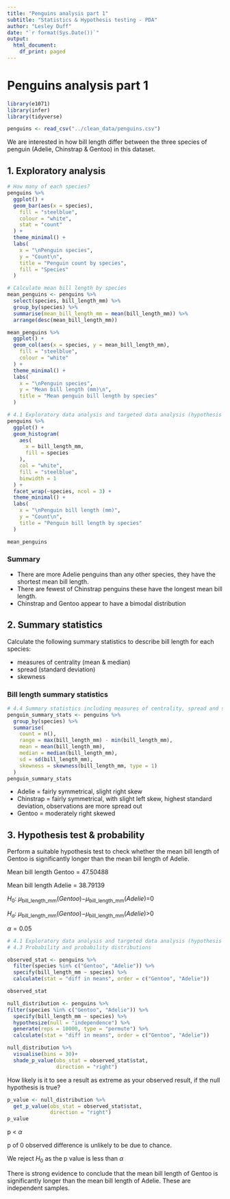 ```yaml
---
title: "Penguins analysis part 1"
subtitle: "Statistics & Hypothesis testing - PDA"
author: "Lesley Duff"
date: "`r format(Sys.Date())`"
output:
  html_document:
    df_print: paged
---
```

# Penguins analysis part 1
```r
library(e1071)
library(infer)
library(tidyverse)

penguins <- read_csv("../clean_data/penguins.csv")
```
We are interested in how bill length differ between the three species of penguin
(Adelie, Chinstrap & Gentoo) in this dataset.

## 1. Exploratory analysis

```r
# How many of each species?
penguins %>%
  ggplot() +
  geom_bar(aes(x = species),
    fill = "steelblue",
    colour = "white",
    stat = "count"
  ) +
  theme_minimal() +
  labs(
    x = "\nPenguin species",
    y = "Count\n",
    title = "Penguin count by species",
    fill = "Species"
  )
```

```r
# Calculate mean bill length by species
mean_penguins <- penguins %>%
  select(species, bill_length_mm) %>%
  group_by(species) %>%
  summarise(mean_bill_length_mm = mean(bill_length_mm)) %>%
  arrange(desc(mean_bill_length_mm))

mean_penguins %>%
  ggplot() +
  geom_col(aes(x = species, y = mean_bill_length_mm),
    fill = "steelblue",
    colour = "white"
  ) +
  theme_minimal() +
  labs(
    x = "\nPenguin species",
    y = "Mean bill length (mm)\n",
    title = "Mean penguin bill length by species"
  )
```

```r
# 4.1 Exploratory data analysis and targeted data analysis (hypothesis testing)
penguins %>%
  ggplot() +
  geom_histogram(
    aes(
      x = bill_length_mm,
      fill = species
    ),
    col = "white",
    fill = "steelblue",
    binwidth = 1
  ) +
  facet_wrap(~species, ncol = 3) +
  theme_minimal() +
  labs(
    x = "\nPenguin bill length (mm)",
    y = "Count\n",
    title = "Penguin bill length by species"
  )

mean_penguins
```

### Summary
* There are more Adelie penguins than any other species, they have the shortest mean bill length. 
* There are fewest of Chinstrap penguins these have the longest mean bill length.
* Chinstrap and Gentoo appear to have a bimodal distribution

## 2. Summary statistics

Calculate the following summary statistics to describe bill length for each species:

* measures of centrality (mean & median)
* spread (standard deviation)
* skewness


### Bill length summary statistics
```r
# 4.4 Summary statistics including measures of centrality, spread and skewness
penguin_summary_stats <- penguins %>%
  group_by(species) %>%
  summarise(
    count = n(),
    range = max(bill_length_mm) - min(bill_length_mm),
    mean = mean(bill_length_mm),
    median = median(bill_length_mm),
    sd = sd(bill_length_mm),
    skewness = skewness(bill_length_mm, type = 1)
  )
penguin_summary_stats
```


* Adelie = fairly symmetrical, slight right skew
* Chinstrap = fairly symmetrical, with slight left skew,
highest standard deviation, observations are more spread out	
* Gentoo = moderately right skewed


## 3. Hypothesis test & probability

Perform a suitable hypothesis test to check whether the mean bill length of Gentoo is significantly longer than the mean bill length of Adelie.

Mean bill length Gentoo = 47.50488

Mean bill length Adelie = 38.79139	


$H_0$: $\mu_{\textrm{bill_length_mm}}(Gentoo)$−$\mu_{\textrm{bill_length_mm}}(Adelie)$=0

$H_a$: $\mu_{\textrm{bill_length_mm}}(Gentoo)$−$\mu_{\textrm{bill_length_mm}}(Adelie)$>0

$\alpha = 0.05$

```r
# 4.1 Exploratory data analysis and targeted data analysis (hypothesis testing)
# 4.3 Probability and probability distributions

observed_stat <- penguins %>%
  filter(species %in% c("Gentoo", "Adelie")) %>%
  specify(bill_length_mm ~ species) %>%
  calculate(stat = "diff in means", order = c("Gentoo", "Adelie"))

observed_stat

null_distribution <- penguins %>%
filter(species %in% c("Gentoo", "Adelie")) %>%
  specify(bill_length_mm ~ species) %>%
  hypothesize(null = "independence") %>%
  generate(reps = 10000, type = "permute") %>%
  calculate(stat = "diff in means", order = c("Gentoo", "Adelie"))

null_distribution %>%
  visualise(bins = 30)+
  shade_p_value(obs_stat = observed_stat$stat, 
                direction = "right")
```

How likely is it to see a result as extreme as your observed result, if the null hypothesis is true?

```r
p_value <- null_distribution %>%
  get_p_value(obs_stat = observed_stat$stat, 
              direction = "right")
p_value
```
p <  $\alpha$

p of 0 observed difference is unlikely to be due to chance.

We reject $H_0$ as the p value is less than $\alpha$
 
There is strong evidence to conclude that the mean bill length of Gentoo is significantly longer than the mean bill length of Adelie. These are independent
samples.
